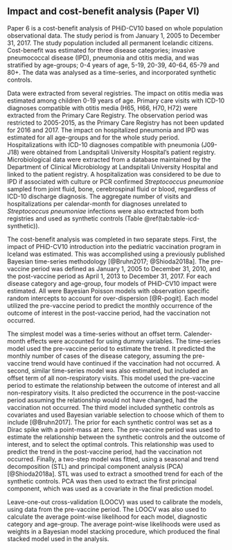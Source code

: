 ## Impact and cost-benefit analysis (Paper VI){#paper6}

Paper 6 is a cost-benefit analysis of PHiD-CV10 based on whole population observational data.
The study period is from January 1, 2005 to December 31, 2017.
The study population included all permanent Icelandic citizens.
Cost-benefit was estimated for three disease categories; invasive pneumococcal disease (IPD), pneumonia and otitis media, and was stratified by age-groups; 0-4 years of age, 5-19, 20-39, 40-64, 65-79 and 80+.
The data was analysed as a time-series, and incorporated synthetic controls. 

Data were extracted from several registries.
The impact on otitis media was estimated among children 0-19 years of age.
Primary care visits with ICD-10 diagnoses compatible with otitis media (H65, H66, H70, H72) were extracted from the Primary Care Registry.
The observation period was restricted to 2005-2015, as the Primary Care Registry has not been updated for 2016 and 2017.
The impact on hospitalized pneumonia and IPD was estimated for all age-groups and for the whole study period. Hospitalizations with ICD-10 diagnoses compatible with pneumonia (J09-J18) were obtained from Landspitali University Hospital's patient registry.
Microbiological data were extracted from a database maintained by the Department of Clinical Microbiology at Landspitali University Hospital and linked to the patient registry.
A hospitalization was considered to be due to IPD if associated with culture or PCR confirmed *Streptococcus pneumoniae* sampled from joint fluid, bone, cerebrospinal fluid or blood, regardless of ICD-10 discharge diagnosis.
The aggregate number of visits and hospitalizations per calendar-month for diagnoses unrelated to *Streptococcus pneumoniae* infections were also extracted from both registries and used as synthetic controls (Table \@ref(tab:table-icd-synthetic)).

The cost-benefit analysis was completed in two separate steps. 
First, the impact of PHiD-CV10 introduction into the pediatric vaccination program in Iceland was estimated.
This was accomplished using a previously published Bayesian time-series methodology [@Bruhn2017; @Shioda2018a].
The pre-vaccine period was defined as January 1, 2005 to December 31, 2010, and the post-vaccine period as April 1, 2013 to December 31, 2017. 
For each disease category and age-group, four models of PHiD-CV10 impact were estimated.
All were Bayesian Poisson models with observation specific random intercepts to account for over-dispersion [@R-pogit]. 
Each model utilized the pre-vaccine period to predict the monthly occurrence of the outcome of interest in the post-vaccine period, had the vaccination not occurred. 

The simplest model was a time-series without an offset term.
Calender-month effects were accounted for using dummy variables.
The time-series model used the pre-vaccine period to estimate the trend.
It predicted the monthly number of cases of the disease category, assuming the pre-vaccine trend would have continued if the vaccination had not occurred. 
A second, similar time-series model was also estimated, but included an offset term of all non-respiratory visits.
This model used the pre-vaccine period to estimate the relationship between the outcome of interest and all non-respiratory visits.
It also predicted the occurrence in the post-vaccine period assuming the relationship would not have changed, had the vaccination not occurred. 
The third model included synthetic controls as covariates and used Bayesian variable selection to choose which of them to include [@Bruhn2017].
The prior for each synthetic control was set as a Dirac spike with a point-mass at zero. 
The pre-vaccine period was used to estimate the relationship between the synthetic controls and the outcome of interest, and to select the optimal controls.
This relationship was used to predict the trend in the post-vaccine period, had the vaccination not occurred.
Finally, a two-step model was fitted, using a seasonal and trend decomposition (STL) and principal component analysis (PCA) [@Shioda2018a].
STL was used to extract a smoothed trend for each of the synthetic controls.
PCA was then used to extract the first principal component, which was used as a covariate in the final prediction model.

Leave-one-out cross-validation (LOOCV) was used to calibrate the models, using data from the pre-vaccine period.
The LOOCV was also used to calculate the average point-wise likelihood for each model, diagnostic category and age-group. 
The average point-wise likelihoods were used as weights in a Bayesian model stacking procedure, which produced the final stacked model used in the analysis. 


